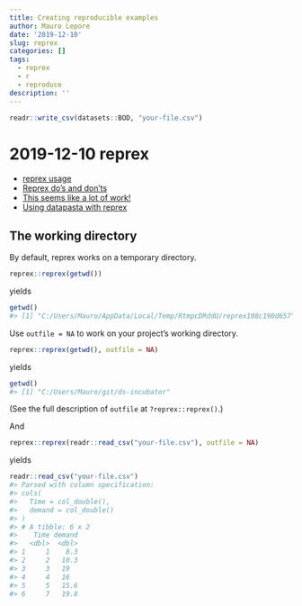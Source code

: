 ```yaml
---
title: Creating reproducible examples
author: Mauro Lepore
date: '2019-12-10'
slug: reprex
categories: []
tags:
  - reprex
  - r
  - reproduce
description: ''
---
```


```r
readr::write_csv(datasets::BOD, "your-file.csv")
```

# 2019-12-10 reprex

* [reprex usage](https://reprex.tidyverse.org/index.html#usage)
* [Reprex do’s and don’ts](https://reprex.tidyverse.org/articles/reprex-dos-and-donts.html)
* [This seems like a lot of work!](https://reprex.tidyverse.org/articles/reprex-dos-and-donts.html#this-seems-like-a-lot-of-work)
* [Using datapasta with reprex](https://reprex.tidyverse.org/articles/articles/datapasta-reprex.html)



## The working directory

By default, reprex works on a temporary directory.

```r
reprex::reprex(getwd())
```

yields

``` r
getwd()
#> [1] "C:/Users/Mauro/AppData/Local/Temp/RtmpcDRddU/reprex108c190d657"
```



Use `outfile = NA` to work on your project's working directory.

```r
reprex::reprex(getwd(), outfile = NA)
```

yields

``` r
getwd()
#> [1] "C:/Users/Mauro/git/ds-incubator"
```

(See the full description of `outfile` at `?reprex::reprex()`.)



And

```r
reprex::reprex(readr::read_csv("your-file.csv"), outfile = NA)
```

yields

``` r
readr::read_csv("your-file.csv")
#> Parsed with column specification:
#> cols(
#>   Time = col_double(),
#>   demand = col_double()
#> )
#> # A tibble: 6 x 2
#>    Time demand
#>   <dbl>  <dbl>
#> 1     1    8.3
#> 2     2   10.3
#> 3     3   19  
#> 4     4   16  
#> 5     5   15.6
#> 6     7   19.8
```
